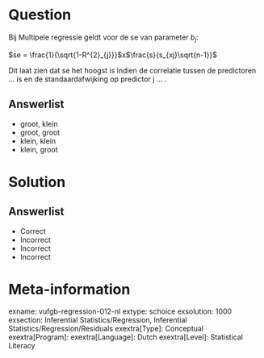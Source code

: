 Question
========

Bij Multipele regressie geldt voor de se van parameter $b_{j}$:

$se = \frac{1}{\sqrt{1-R^{2}_{j}}}$x$\frac{s}{s_{xj}\sqrt{n-1}}$

Dit laat zien dat se het hoogst is indien de correlatie tussen de predictoren ... is en de standaardafwijking op predictor j ... .
  
Answerlist
----------
* groot, klein
* groot, groot
* klein, klein
* klein, groot

Solution
========

Answerlist
----------
* Correct
* Incorrect
* Incorrect
* Incorrect

Meta-information
================
exname: vufgb-regression-012-nl
extype: schoice
exsolution: 1000
exsection: Inferential Statistics/Regression, Inferential Statistics/Regression/Residuals
exextra[Type]: Conceptual
exextra[Program]: 
exextra[Language]: Dutch
exextra[Level]: Statistical Literacy
